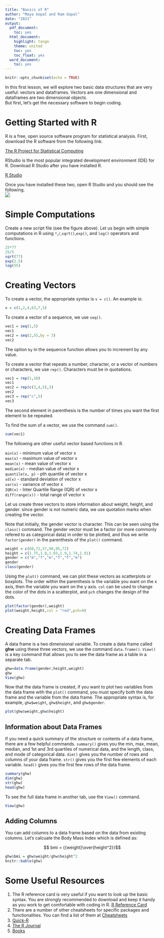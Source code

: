 ```yaml
---
title: "Basics of R"
author: "Maya Gopal and Ram Gopal"
date: "2021"
output:
  pdf_document:
    toc: yes
  html_document:
    highlight: tango
    theme: united
    toc: yes
    toc_float: yes
  word_document:
    toc: yes
---
```


```r
knitr::opts_chunk$set(echo = TRUE)
```
In this first lesson, we will explore two basic data structures that are very useful: vectors and dataframes. Vectors are one dimensional and dataframes are two dimensional objects.  
But first, let's get the necessary software to begin coding.

# Getting Started with R
R is a free, open source software program for statistical analysis. First, download the R software from the following link.

[The R Project for Statistical Computing]( https://cran.r-project.org/)

RStudio is the most popular integrated development environment (IDE) for R. Download R Studio after you have installed R.

[R Studio](https://rstudio.com/products/rstudio/#rstudio-desktop)  

Once you have installed these two, open R Studio and you should see the following.  
![](RStudio.png)




# Simple Computations

Create a new script file (see the figure above). Let us begin with simple computations in R using `*`,`/`,`sqrt()`,`exp()`, and `log()` operators and functions. 

```r
25*77  
25/5  
sqrt(77)  
exp(2.5)  
log(55) 
```
 
# Creating Vectors

To create a vector, the appropriate syntax is `v = c()`. An example is:

```r
v = c(1,2,4,63,7,5)
```

To create a vector of a sequence, we use `seq()`.  

```r
vec1 = seq(1,5)
vec1
vec2 = seq(2,55,by = 3)
vec2
```

The option `by` in the sequence function allows you to increment by any value. 

To create a vector that repeats a number, character, or a vector of numbers or 
characters, we use `rep()`. Characters must be in quotations. 

```r
vec1 = rep(1,10)
vec1
vec2 = rep(c(3,4,5),3)
vec2
vec3 = rep("c",5)
vec3
```

The second element in parenthesis is the number of times you want the first 
element to be repeated. 

To find the sum of a vector, we use the command `sum()`.

```r
sum(vec1)
```

The following are other useful vector based functions in R.     

`min(x)` - minimum value of vector x    
`max(x)` - maximum value of vector x  
`mean(x)` - mean value of vector x  
`median(x)` - median value of vector x  
`quantile(x, p)` - pth quantile of vector x  
`sd(x)` - standard deviation of vector x  
`var(x)` - variance of vector x  
`IQR(x)` - Inter Quartile Range (IQR) of vector x  
`diff(range(x))` - total range of vector x  

Let us create three vectors to store information about weight, height, and gender. since gender is not numeric data, we use quotation marks when creating the vector.

Note that initially, the gender vector is character. This can be seen using the
`class()` command. The gender vector must be a factor (or more commonly refered to as 
categorical data) in order to be plotted, 
and thus we write `factor(gender)` in the parenthesis of the `plot()` command.

```r
weight = c(60,72,57,90,95,72)
height = c(1.75,1.8,1.65,1.9,1.74,1.91)
gender = c("m","f","m","f","f","m")
gender
class(gender)
```

Using the `plot()` command, we can plot these vectors as scatterplots or boxplots. The order within the parenthesis is the variable you want on the x axis, then the variable you want on the y axis. `col` can be used to change the color of the dots in a 
scatterplot, and `pch` changes the design of the dots. 

```r
plot(factor(gender),weight)
plot(weight,height,col = "red",pch=9)
```

# Creating Data Frames

A data frame is a two dimensional variable. To create a data frame called **ghw** using these three vectors, we use the command `data.frame()`. `View()` is a key command that allows you to see the data frame as a table in a separate tab. 

```r
ghw=data.frame(gender,height,weight)
ghw
View(ghw)
```

Now that the data frame is created, if you want to plot two variables from the 
data frame with the `plot()` command, you must specify both the data frame and 
the variable from the data frame. The appropriate syntax is, for example, 
`ghw$weight`, `ghw$height`, and `ghw$gender`. 

```r
plot(ghw$weight,ghw$height)
```

## Information about Data Frames

If you need a quick summary of the structure or contents of a data frame, there
are a few helpful commands. `summary()` gives you the min, max, mean, median, 
and 1st and 3rd quartiles of numerical data, and the length, class, and mode of 
categorical data. `dim()` gives you the number of rows and columns of your data
frame. `str()` gives you the first few elements of each variable. `head()` gives 
you the first few rows of the data frame. 

```r
summary(ghw)
dim(ghw)
str(ghw)
head(ghw)
```

To see the full data frame in another tab, use the `View()` command. 

```r
View(ghw)
```

## Adding Columns

You can add columns to a data frame based on the data from existing columns. Let's calcuate the Body Mass Index which is defined as:

$$ bmi = {{weight}\over{height^2}}$$

```r
ghw$bmi = ghw$weight/ghw$height^2
knitr::kable(ghw)
```


# Some Useful Resources

1. The R reference card is very useful if you want to look up the basic syntax. You are strongly recommended to download and keep it handy as you work to get comfortable with coding in R. [R Reference Card](https://cran.r-project.org/doc/contrib/Short-refcard.pdf) 
2. There are a number of other cheatsheets for specific packages and functionalities. You can find a list of them at [Cheatsheets](https://rstudio.com/resources/cheatsheets/>)  
3. [Quick-R](https://www.statmethods.net/)
4. [The R Journal](https://journal.r-project.org/)
5. [Books](https://rstudio.com/resources/books/)






